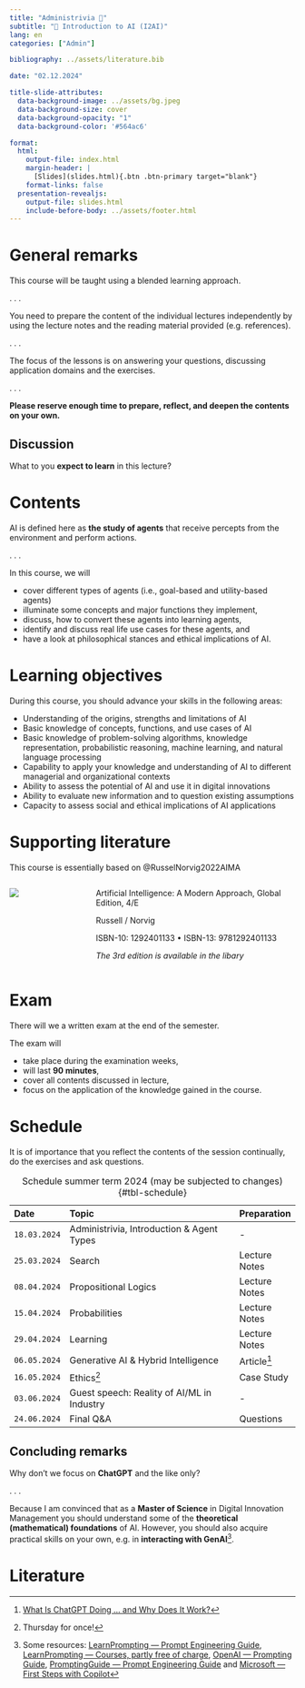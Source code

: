 ```yaml
---
title: "Administrivia 🧐"
subtitle: "🧠 Introduction to AI (I2AI)"
lang: en
categories: ["Admin"]

bibliography: ../assets/literature.bib

date: "02.12.2024"

title-slide-attributes:
  data-background-image: ../assets/bg.jpeg
  data-background-size: cover
  data-background-opacity: "1"
  data-background-color: '#564ac6'

format: 
  html:
    output-file: index.html
    margin-header: | 
      [Slides](slides.html){.btn .btn-primary target="blank"}
    format-links: false       
  presentation-revealjs:
    output-file: slides.html
    include-before-body: ../assets/footer.html
---
```


# {.html-hidden .unlisted background-color=black background-iframe="https://www.mentimeter.com/app/presentation/aly6sweyozwy1ke9ag9x7topk535qdno/embed"}

# General remarks

This course will be taught using a blended learning approach. 

. . .

You need to prepare the content of the individual lectures independently by using the lecture notes and the reading material provided (e.g. references).

. . .

The focus of the lessons is on answering your questions, discussing application domains and the exercises.

. . .

**Please reserve enough time to prepare, reflect, and deepen the contents on your own.**


## Discussion {.html-hidden .unlisted .discussion-slide background-color=black}

:::{.large}
What to you **expect to learn** in this lecture?
:::

# Contents

AI is defined here as **the study of agents** that receive percepts from the environment and perform actions.

. . .

In this course, we will 

:::{.incremental}

- cover different types of agents (i.e., goal-based and utility-based agents)
- illuminate some concepts and major functions they implement,
- discuss, how to convert these agents into learning agents,
- identify and discuss real life use cases for these agents, and
- have a look at philosophical stances and ethical implications of AI.

:::

# Learning objectives

During this course, you should advance your skills in the following areas:

::: {.incremental}
- Understanding of the origins, strengths and limitations of AI
- Basic knowledge of concepts, functions, and use cases of AI
- Basic knowledge of problem-solving algorithms, knowledge representation, probabilistic reasoning, machine learning, and natural language processing
- Capability to apply your knowledge and understanding of AI to different managerial and organizational contexts
- Ability to assess the potential of AI and use it in digital innovations
- Ability to evaluate new information and to question existing assumptions
- Capacity to assess social and ethical implications of AI applications
:::

# Supporting literature

This course is essentially based on @RusselNorvig2022AIMA

::::{.columns}
:::{.column width="30%"}

![](images/RusselNorvig2022AIMA.jpeg)

:::
:::{.column}
Artificial Intelligence: A Modern Approach, Global Edition, 4/E  

Russell / Norvig

ISBN-10: 1292401133 • ISBN-13: 9781292401133  

*The 3rd edition is available in the libary*
:::
::::

# Exam

There will we a written exam at the end of the semester. 

The exam will

:::{.incremental}
- take place during the examination weeks,
- will last __90 minutes__,
- cover all contents discussed in lecture,
- focus on the application of the knowledge gained in the course.
:::


# Schedule {.scrollable}

::: {.notes}
It is of importance that you reflect the contents of the session continually, do the exercises and ask questions.
:::

| Date         | Topic                                              | Preparation      |
|:-------------|:---------------------------------------------------|:-----------------|
| `18.03.2024` | Administrivia, Introduction & Agent Types          | -
| `25.03.2024` | Search                                             | Lecture Notes
| `08.04.2024` | Propositional Logics                               | Lecture Notes
| `15.04.2024` | Probabilities                                      | Lecture Notes
| `29.04.2024` | Learning                                           | Lecture Notes
| `06.05.2024` | Generative AI & Hybrid Intelligence                | Article^[[What Is ChatGPT Doing … and Why Does It Work?](https://writings.stephenwolfram.com/2024/02/what-is-chatgpt-doing-and-why-does-it-work/)]
| `16.05.2024` | Ethics^[Thursday for once!]                        | Case Study
| `03.06.2024` | Guest speech: Reality of AI/ML in Industry         | -
| `24.06.2024` | Final Q&A                                          | Questions

: Schedule summer term 2024 (may be subjected to changes) {#tbl-schedule}

## Concluding remarks {.html-hidden .unlisted .discussion-slide background-color=black}

:::{.large}
Why don't we focus on **ChatGPT** and the like only?
:::

. . .

Because I am convinced that as a **Master of Science** in Digital Innovation Management you should understand some of the **theoretical (mathematical) foundations** of AI.
However, you should also acquire practical skills on your own, e.g. in **interacting with GenAI**[^communicating].

[^communicating]: Some resources: [LearnPrompting — Prompt Engineering Guide](https://learnprompting.org/de/docs), [LearnPrompting — Courses, partly free of charge](https://learnprompting.org), [OpenAI — Prompting Guide](https://platform.openai.com/docs/guides/prompt-engineering/six-strategies-for-getting-better-results), [PromptingGuide — Prompt Engineering Guide](https://www.promptingguide.ai/de) and [Microsoft — First Steps with Copilot](https://learn.microsoft.com/en-us/training/paths/get-started-with-microsoft-365-copilot/)

# Literature

::: {#refs}
:::